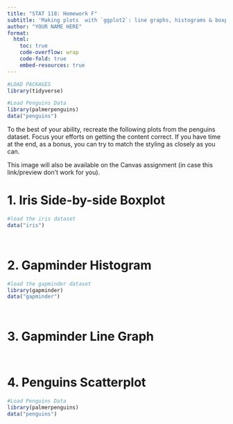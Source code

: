 ```yaml
---
title: "STAT 118: Homework F"
subtitle: 'Making plots  with `ggplot2`: line graphs, histograms & boxplots'
author: "YOUR NAME HERE"
format:
  html: 
    toc: true
    code-overflow: wrap
    code-fold: true
    embed-resources: true
---
```


```r
#LOAD PACKAGES 
library(tidyverse)

#Load Penguins Data
library(palmerpenguins)
data("penguins")
```

To the best of your ability, recreate the following plots from the penguins dataset. Focus your efforts on getting the content correct. If you have time at the end, as a bonus, you can try to match the styling as closely as you can.

This image will also be available on the Canvas assignment (in case this link/preview don't work for you). 

# 1. Iris Side-by-side Boxplot

```r
#load the iris dataset
data("iris")
```

![]()

```r

```

# 2. Gapminder Histogram

```r
#load the gapminder dataset
library(gapminder)
data("gapminder")
```

![]()

```r

```

# 3. Gapminder Line Graph

![]()

```r

```

# 4. Penguins Scatterplot

```r
#Load Penguins Data
library(palmerpenguins)
data("penguins")
```

![]()

```r

```
